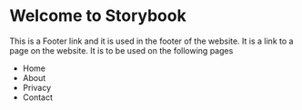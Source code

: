 

<Meta title="atoms/FootLink/docs" />

<style>

</style>


# Welcome to Storybook
This is a Footer link and it is used in the footer of the website. It is a link to a page on the website.
It is to be used on the following pages
<ul>
<li>Home</li>
<li>About</li>
<li>Privacy</li>
<li>Contact</li>
</ul>